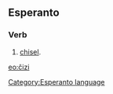 ==Esperanto==
===Verb===
# [[chisel]].

[[eo:ĉizi]]
[[Category:Esperanto language]]
{{Universala Vortaro}}